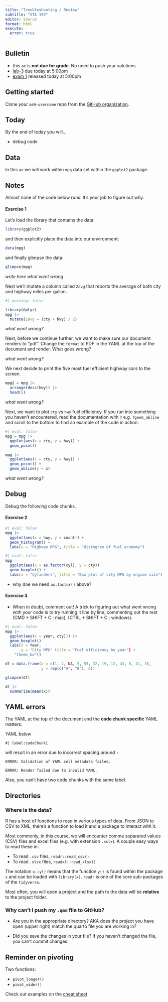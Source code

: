```yaml
---
title: "Troubleshooting / Review"
subtitle: "STA 199"
editor: source
format: html
execute:
  error: true
---
```


## Bulletin

-   this `ae` is **not due for grade**. No need to push your solutions.
-   [lab-3](/labs/lab-3.html) due today at 5:00pm
-   [exam 1](/exams/exam1.html) released today at 5:00pm

## Getting started

Clone *your* `ae9-username` repo from the [GitHub organization](https://github.com/sta199-sp23-1/).

## Today

By the end of today you will...

- debug code

## Data

In this `ae` we will work within `mpg` data set within the `ggplot2` package.

## Notes

Almost none of the code below runs. It's your job to figure out why.

#### Exercise 1

Let's load the library that contains the data:

```r
library(ggplot2)
```

and then explicitly place the data into our environment:

```r
data(mpg)
```

and finally glimpse the data:

```r

glimpse(mpg)
```

*write here what went wrong*

Next we'll mutate a column called `2avg` that reports the average of both city and highway miles per gallon.

```r
#| warning: false

library(dplyr)
mpg |> 
  mutate(2avg = (cty + hwy) / 2)
```

*what went wrong?*

Next, before we continue further, we want to make sure our document renders to “pdf”. Change the `format` to PDF in the YAML at the top of the document and render. What goes wrong?

*what went wrong?*

We next decide to print the five most fuel efficient highway cars to the screen.

```r
mpg2 = mpg |>
  arrange(desc(hwy)) |>
  head(5)
```

*what went wrong?*

Next, we want to plot `cty` vs `hwy` fuel efficiency. If you run into something you haven't encountered, read the documentation with `?` e.g. `?geom_abline` and scroll to the bottom to find an example of the code in action.

```r
#| eval: false
mpg = mpg |>
  ggplot(aes(x = cty, y = hwy)) + 
  geom_point()

mpg |>
  ggplot(aes(x = cty, y = hwy)) + 
  geom_point() +
  geom_abline(y = x)
```

*what went wrong?*




## Debug

Debug the following code chunks.

#### Exercise 2

```r
#| eval: false
mpg |>
  ggplot(aes(x = hwy, y = count)) + 
  geom_histogram() + 
  labs(x = "Highway MPG", title = "Histogram of fuel economy")
```


```r
#| eval: false
mpg
  ggplot(aes(x = as.factor(cyl), y = cty))
  geom_boxplot() +
  labs(x = "Cylinders", title = "Box plot of city MPG by engine size")
```

- why doe we need `as.factor()` above?

#### Exercise 3

- When in doubt, comment out! A trick to figuring out what went wrong with your code is to try running it line by line, commenting out the rest (CMD + SHIFT + C : mac), (CTRL + SHIFT + C : windows).

```r
#| eval: false
mpg |>
  ggplot(aes(x = year, cty))) |>
  geom_boxplot()
  labs(x = Year,
       y = "City MPG" title = "Fuel efficiency by year"} +
    "theme_bw"()
```

```r
df = data.frame(x = c(1, 2, NA, 5, 55, 32, 19, 12, 43, 6, 41, 3),
                y = rep(c("A", "B"), 6))

glimpse(df)
```

```r
df |> 
  summarize(mean(x))
```



## YAML errors

The YAML at the top of the document and the **code chunk specific** YAML matters.

YAML below

```
#| label:codeChunk1
```

will result in an error due to incorrect spacing around `:`

`ERROR: Validation of YAML cell metadata failed.`

`ERROR: Render failed due to invalid YAML.`

Also, you can't have two code chunks with the same label.

## Directories

### Where is the data?

R has a host of functions to read in various types of data. From JSON to CSV to XML, there's a function to load it and a package to interact with it. 

Most commonly, in this course, we will encounter comma separated values (CSV) files and excel files (e.g. with extension `.xslx`). A couple easy ways to read these in:

- To read `.csv` files, `readr::read_csv()`
- To read `.xlsx` files, `readxl::read_xlsx()`

The notation `x::y()` means that the function `y()` is found within the package `x` and can be loaded with `library(x)`. `readr` is one of the core sub-packages of the `tidyverse`. 

Most often, you will open a project and the path to the data will be **relative** to the project folder.


### Why can't I push my `.qmd` file to GitHub?

- Are you in the appropriate directory? AKA does the project you have open (upper right) match the quarto file you are working in?

- Did you save the changes in your file? If you haven't changed the file, you can't commit changes.


## Reminder on pivoting

Two functions:

- `pivot_longer()`
- `pivot_wider()`

Check out examples on the [cheat sheet](https://raw.githubusercontent.com/rstudio/cheatsheets/main/tidyr.pdf)

